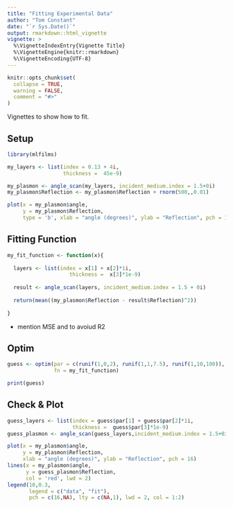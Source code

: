 ```yaml
---
title: "Fitting Experimental Data"
author: "Tom Constant"
date: "`r Sys.Date()`"
output: rmarkdown::html_vignette
vignette: >
  %\VignetteIndexEntry{Vignette Title}
  %\VignetteEngine{knitr::rmarkdown}
  %\VignetteEncoding{UTF-8}
---
```


```r
knitr::opts_chunk$set(
  collapse = TRUE,
  warning = FALSE,
  comment = "#>"
)
```

Vignettes to show how to fit. 

## Setup

```r
library(mlfilms)

my_layers <- list(index = 0.13 + 4i,
                  thickness =  45e-9)

my_plasmon <- angle_scan(my_layers, incident_medium.index = 1.5+0i)
my_plasmon$Reflection <- my_plasmon$Reflection + rnorm(500,,0.01)

plot(x = my_plasmon$angle, 
     y = my_plasmon$Reflection, 
     type = 'b', xlab = "angle (degrees)", ylab = "Reflection", pch = 16)
```

## Fitting Function

```r
my_fit_function <- function(x){
  
  layers <- list(index = x[1] + x[2]*1i,
                    thickness =  x[3]*1e-9)
  
  result <- angle_scan(layers, incident_medium.index = 1.5 + 0i)
  
  return(mean((my_plasmon$Reflection - result$Reflection)^2))
  
}

```

* mention MSE and to avoiud R2

## Optim

```r
guess <- optim(par = c(runif(1,0,2), runif(1,1,7.5), runif(1,10,100)),
               fn = my_fit_function)

print(guess)
```

## Check & Plot

```r
guess_layers <- list(index = guess$par[1] + guess$par[2]*1i,
                     thickness =  guess$par[3]*1e-9)
guess_plasmon <- angle_scan(guess_layers,incident_medium.index = 1.5+0i)
```

```r
plot(x = my_plasmon$angle, 
     y = my_plasmon$Reflection, 
     xlab = "angle (degrees)", ylab = "Reflection", pch = 16)
lines(x = my_plasmon$angle,
      y = guess_plasmon$Reflection, 
      col = 'red', lwd = 2)
legend(10,0.3, 
       legend = c("data", "fit"), 
       pch = c(16,NA), lty = c(NA,1), lwd = 2, col = 1:2)
```
